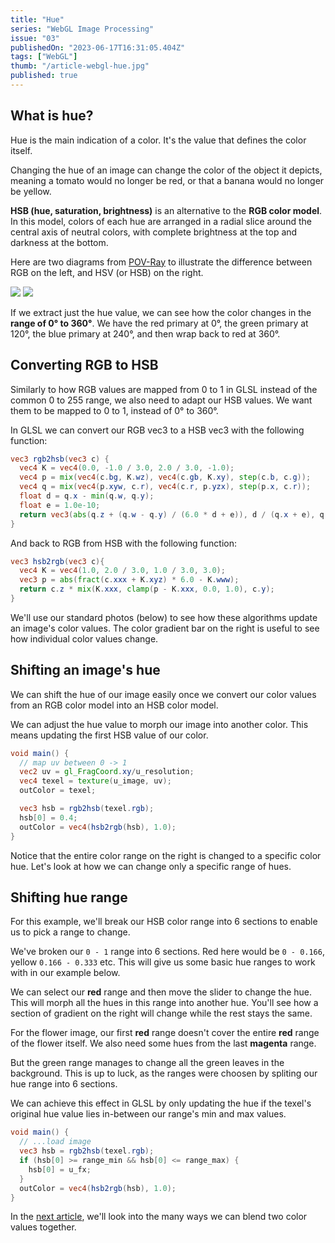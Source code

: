 ```yaml
---
title: "Hue"
series: "WebGL Image Processing"
issue: "03"
publishedOn: "2023-06-17T16:31:05.404Z"
tags: ["WebGL"]
thumb: "/article-webgl-hue.jpg"
published: true
---
```


<WebGLImageProcessingIntro />

## What is hue?

Hue is the main indication of a color. It's the value that defines the color itself. 

Changing the hue of an image can change the color of the object it depicts, meaning a tomato would no longer be red, or that a banana would no longer be yellow.

**HSB (hue, saturation, brightness)** is an alternative to the **RGB color model**. In this model, colors of each hue are arranged in a radial slice around the central axis of neutral colors, with complete brightness at the top and darkness at the bottom. 

Here are two diagrams from [POV-Ray](http://povray.org) to illustrate the difference between RGB on the left, and HSV (or HSB) on the right. 

<div style={{display: 'flex', gap: '10px', marginBottom: '20px'}}>
  <img src="/color-model-rgb.png" style={{backgroundColor: 'white', width: 'calc(50% - 5px)'}}/>
  <img src="/weblgl-hsb-cylinder.png" style={{backgroundColor: 'white', width: 'calc(50% - 5px)'}}/>
</div>

If we extract just the hue value, we can see how the color changes in the **range of 0° to 360°**. We have the red primary at 0°, the green primary at 120°, the blue primary at 240°, and then wrap back to red at 360°.

<Dither step="gradient-hsb" label="Hue color range from 0° to 360°" />

## Converting RGB to HSB

Similarly to how RGB values are mapped from 0 to 1 in GLSL instead of the common 0 to 255 range, we also need to adapt our HSB values. We want them to be mapped to 0 to 1, instead of 0° to 360°.

<Dither step="gradient-hsb" label="Hue color range from 0 to 1" />

In GLSL we can convert our RGB vec3 to a HSB vec3 with the following function:

```glsl
vec3 rgb2hsb(vec3 c) {
  vec4 K = vec4(0.0, -1.0 / 3.0, 2.0 / 3.0, -1.0);
  vec4 p = mix(vec4(c.bg, K.wz), vec4(c.gb, K.xy), step(c.b, c.g));
  vec4 q = mix(vec4(p.xyw, c.r), vec4(c.r, p.yzx), step(p.x, c.r));
  float d = q.x - min(q.w, q.y);
  float e = 1.0e-10;
  return vec3(abs(q.z + (q.w - q.y) / (6.0 * d + e)), d / (q.x + e), q.x);
}
```

And back to RGB from HSB with the following function:

```glsl
vec3 hsb2rgb(vec3 c){
  vec4 K = vec4(1.0, 2.0 / 3.0, 1.0 / 3.0, 3.0);
  vec3 p = abs(fract(c.xxx + K.xyz) * 6.0 - K.www);
  return c.z * mix(K.xxx, clamp(p - K.xxx, 0.0, 1.0), c.y);
}
```

We'll use our standard photos (below) to see how these algorithms update an image's color values. The color gradient bar on the right is useful to see how individual color values change.

<Dither step="0-photos" />

## Shifting an image's hue

We can shift the hue of our image easily once we convert our color values from an RGB color model into an HSB color model.

We can adjust the hue value to morph our image into another color. This means updating the first HSB value of our color.

```glsl
void main() {
  // map uv between 0 -> 1
  vec2 uv = gl_FragCoord.xy/u_resolution;
  vec4 texel = texture(u_image, uv);
  outColor = texel;

  vec3 hsb = rgb2hsb(texel.rgb);
  hsb[0] = 0.4;
  outColor = vec4(hsb2rgb(hsb), 1.0);
}
```

<Dither step="hue" />

Notice that the entire color range on the right is changed to a specific color hue. Let's look at how we can change only a specific range of hues.

## Shifting hue range

For this example, we'll break our HSB color range into 6 sections to enable us to pick a range to change.

<Dither step="gradient-hsb" label="Hue color range from 0 to 1" />

<Dither step="gradient-hsb-rounded" label="Hue color range broken into 6 sections" />

We've broken our `0 - 1` range into 6 sections. Red here would be `0 - 0.166`, yellow `0.166 - 0.333` etc. This will give us some basic hue ranges to work with in our example below.

We can select our **red** range and then move the slider to change the hue. This will morph all the hues in this range into another hue. You'll see how a section of gradient on the right will change while the rest stays the same.

<Dither step="hue-range" />

For the flower image, our first **red** range doesn't cover the entire **red** range of the flower itself. We also need some hues from the last **magenta** range.

But the green range manages to change all the green leaves in the background. This is up to luck, as the ranges were choosen by spliting our hue range into 6 sections.

We can achieve this effect in GLSL by only updating the hue if the texel's original hue value lies in-between our range's min and max values.

```glsl
void main() {
  // ...load image
  vec3 hsb = rgb2hsb(texel.rgb);
  if (hsb[0] >= range_min && hsb[0] <= range_max) {
    hsb[0] = u_fx;
  }
  outColor = vec4(hsb2rgb(hsb), 1.0);
}
```

In the [next article](/p/webgl-blend-modes), we'll look into the many ways we can blend two color values together.

<ArticlePreview slug="webgl-blend-modes" />

